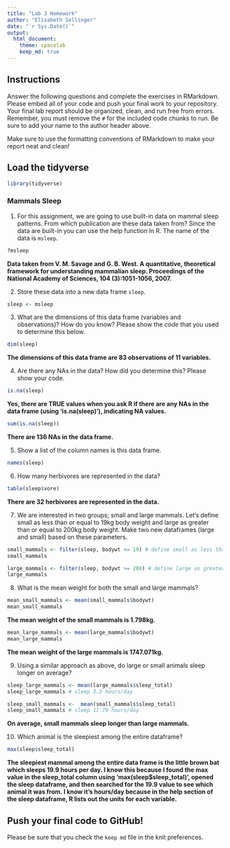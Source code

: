 ```yaml
---
title: "Lab 3 Homework"
author: "Elisabeth Sellinger"
date: "`r Sys.Date()`"
output:
  html_document: 
    theme: spacelab
    keep_md: true
---
```

 
## Instructions
Answer the following questions and complete the exercises in RMarkdown. Please embed all of your code and push your final work to your repository. Your final lab report should be organized, clean, and run free from errors. Remember, you must remove the `#` for the included code chunks to run. Be sure to add your name to the author header above.  

Make sure to use the formatting conventions of RMarkdown to make your report neat and clean!  

## Load the tidyverse
```r
library(tidyverse)
```

### Mammals Sleep  
1. For this assignment, we are going to use built-in data on mammal sleep patterns. From which publication are these data taken from? Since the data are built-in you can use the help function in R. The name of the data is `msleep`.  
```r
?msleep
```
**Data taken from V. M. Savage and G. B. West. A quantitative, theoretical framework for understanding mammalian sleep. Proceedings of the National Academy of Sciences, 104 (3):1051-1056, 2007.** 

2. Store these data into a new data frame `sleep`.  
```r
sleep <- msleep
```

3. What are the dimensions of this data frame (variables and observations)? How do you know? Please show the *code* that you used to determine this below.  
```r
dim(sleep)
```
**The dimensions of this data frame are 83 observations of 11 variables.**  

4. Are there any NAs in the data? How did you determine this? Please show your code.  
```r
is.na(sleep)
```
**Yes, there are TRUE values when you ask R if there are any NAs in the data frame (using 'is.na(sleep)'), indicating NA values.** 

```r
sum(is.na(sleep))
```
**There are 136 NAs in the data frame.**  

5. Show a list of the column names is this data frame.
```r
names(sleep)
```

6. How many herbivores are represented in the data?  
```r
table(sleep$vore)
```
**There are 32 herbivores are represented in the data.**  

7. We are interested in two groups; small and large mammals. Let's define small as less than or equal to 19kg body weight and large as greater than or equal to 200kg body weight. Make two new dataframes (large and small) based on these parameters.
```r
small_mammals <- filter(sleep, bodywt <= 19) # define small as less than or equal to 19kg body weight
small_mammals
```
```r
large_mammals <- filter(sleep, bodywt >= 200) # define large as greater than or equal to 200kg body weight
large_mammals
```


8. What is the mean weight for both the small and large mammals?
```r
mean_small_mammals <- mean(small_mammals$bodywt)
mean_small_mammals
```
**The mean weight of the small mammals is 1.798kg.**  

```r
mean_large_mammals <- mean(large_mammals$bodywt)
mean_large_mammals
```
**The mean weight of the large mammals is 1747.071kg. ** 

9. Using a similar approach as above, do large or small animals sleep longer on average?  
```r
sleep_large_mammals <- mean(large_mammals$sleep_total)
sleep_large_mammals # sleep 3.3 hours/day
```

```r
sleep_small_mammals <-  mean(small_mammals$sleep_total)
sleep_small_mammals # sleep 11.79 hours/day
```
**On average, small mammals sleep longer than large mammals.**  

10. Which animal is the sleepiest among the entire dataframe?
```r
max(sleep$sleep_total) 
```
**The sleepiest mammal among the entire data frame is the little brown bat which sleeps 19.9 hours per day. I know this because I found the max value in the sleep_total column using 'max(sleep$sleep_total)', opened the sleep dataframe, and then searched for the 19.9 value to see which animal it was from. I know it's hours/day because in the help section of the sleep dataframe, R lists out the units for each variable.**  

## Push your final code to GitHub!
Please be sure that you check the `keep md` file in the knit preferences.   